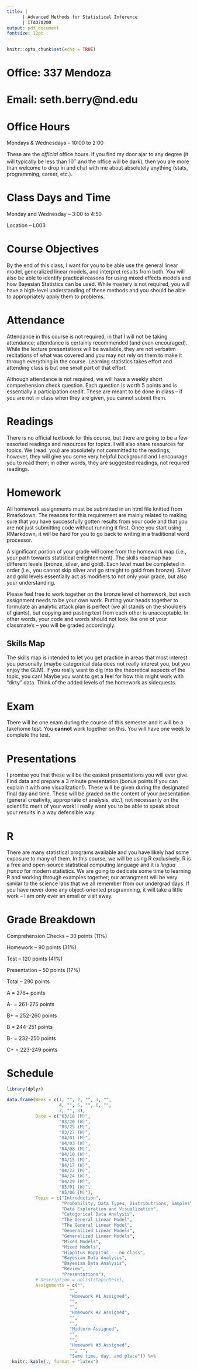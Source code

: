 ```yaml
---
title: |  
      | Advanced Methods for Statistical Inference
      | ITAO70200
output: pdf_document
fontsize: 12pt
---
```


```r
knitr::opts_chunk$set(echo = TRUE)
```

# Office: 337 Mendoza

# Email: seth.berry@nd.edu

# Office Hours

Mondays & Wednesdays -- 10:00 to 2:00

These are the *official* office hours. If you find my door ajar to any degree (it will typically be less than 10$^\circ$ and the office will be dark), then you are more than welcome to drop in and chat with me about absolutely anything (stats, programming, career, etc.).

# Class Days and Time

Monday and Wednesday -- 3:00 to 4:50

Location -- L003

# Course Objectives

By the end of this class, I want for you to be able use the general linear model, generalized linear models, and interpret results from both. You will also be able to identify practical reasons for using mixed effects models and how Bayesian Statistics can be used. While mastery is not required, you will have a high-level understanding of these methods and you should be able to appropriately apply them to problems.  

# Attendance

Attendance in this course is not required, in that I will not be taking attendance; attendance is certainly recommended (and even encouraged).  While the lecture presentations will be available, they are not verbatim recitations of what was covered and you may not rely on them to make it through everything in the course.  Learning statistics takes effort and attending class is but one small part of that effort.  

Although attendance is not required, we will have a weekly short comprehension check question. Each question is worth 5 points and is essentially a participation credit. These are meant to be done in class -- if you are not in class when they are given, you cannot submit them.   

# Readings

There is no official textbook for this course, but there are going to be a few assorted readings and resources for topics.  I will also share resources for topics.  We (read: you) are absolutely not committed to the readings; however, they will give you some very helpful background and I encourage you to read them; in other words, they are suggested readings, not required readings. 

# Homework

All homework assignments must be submitted in an html file knitted from Rmarkdown. The reasons for this requirement are mainly related to making sure that you have successfully gotten results from your code and that you are not just submitting code without running it first. Once you start using RMarkdown, it will be hard for you to go back to writing in a traditional word processor. 

A significant portion of your grade will come from the homework map (i.e., your path towards statistical enlightenment). The skills roadmap has different levels (bronze, silver, and gold). Each level must be completed in order (i.e., you cannot skip silver and go straight to gold from bronze). Silver and gold levels essentially act as modifiers to not only your grade, but also your understanding.

Please feel free to work together on the bronze level of homework, but each assignment needs to be your own work.  Putting your heads together to formulate an analytic attack plan is perfect (we all stands on the shoulders of giants), but copying and pasting text from each other is unacceptable. In other words, your code and words should not look like one of your classmate's -- you will be graded accordingly. 

## Skills Map

The skills map is intended to let you get practice in areas that most interest you personally (maybe categorical data does not really interest you, but you enjoy the GLM). If you really want to dig into the theoretical aspects of the topic, you can! Maybe you want to get a feel for how this might work with "dirty" data. Think of the added levels of the homework as sidequests.

# Exam

There will be one exam during the course of this semester and it will be a takehome test.  You **cannot** work together on this.  You will have one week to complete the test.

# Presentations

I promise you that these will be the easiest presentations you will ever give.  Find data and prepare a 3 minute presentation (bonus points if you can explain it with one visualization!).  These will be given during the designated final day and time.  These will be graded on the content of your presentation (general creativity, appropriate of analysis, etc.), not necessarily on the scientific merit of your work!  I really want you to be able to speak about your results in a way defensible way.  

# R

There are many statistical programs available and you have likely had some exposure to many of them.  In this course, we will be using R exclusively.  R is a free and open-source statistical computing language and it is *lingua franca* for modern statistics.  We are going to dedicate some time to learning R and working through examples together; our arrangment will be very similar to the science labs that we all remember from our undergrad days.  If you have never done any object-oriented programming, it will take a little work -- I am only ever an email or visit away.  


# Grade Breakdown

Comprehension Checks -- 30 points (11%)

Homework -- 90 points (31%)

Test -- 120 points (41%)

Presentation -- 50 points (17%)

Total -- 290 points

A = 276+ points

A- = 261-275 points

B+ = 252-260 points

B = 244-251 points

B- = 232-250 points

C+ = 223-249 points

# Schedule

```r
library(dplyr)

data.frame(Week = c(1, "", 2, "", 3, "",
                    4, "", 5, "", 6, "", 
                    7, "", 8),
           Date = c("03/18 (M)", 
                    "03/20 (W)", 
                    "03/25 (M)", 
                    "03/27 (W)", 
                    "04/01 (M)", 
                    "04/03 (W)", 
                    "04/08 (M)", 
                    "04/10 (W)", 
                    "04/15 (M)", 
                    "04/17 (W)", 
                    "04/22 (M)",
                    "04/24 (W)",
                    "04/29 (M)", 
                    "05/01 (W)", 
                    "05/06 (M)"), 
           Topic = c("Introduction", 
                     "Probability, Data Types, Distributrions, Samples", 
                     "Data Exploration and Visualization", 
                     "Categorical Data Analysis", 
                     "The General Linear Model", 
                     "The General Linear Model", 
                     "Generalized Linear Models", 
                     "Generalized Linear Models", 
                     "Mixed Models", 
                     "Mixed Models", 
                     "Hippitus Hoppitus -- no class",
                     "Bayesian Data Analysis", 
                     "Bayesian Data Analysis", 
                     "Review", 
                     "Presentations"), 
           # Description = unlist(topicDesc),
           Assignments = c("", 
                        "", 
                        "Homework #1 Assigned", 
                        "",
                        "",
                        "Homework #2 Assigned",
                        "",
                        "",
                        "Midterm Assigned",
                        "",
                        "",
                        "Homework #3 Assigned", 
                        "", "", 
                        "Same time, day, and place")) %>% 
  knitr::kable(., format = "latex")
```

